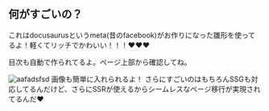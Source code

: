 ## 何がすごいの？
これはdocusaurusというmeta(昔のfacebook)がお作りになった雛形を使ってるよ！軽くてリッチでかわいい！！！♥♥♥

目次も自動で作られてるよ。ページ上部から確認してね。

![aafadsfsd](かのじょほしい.png "かわいい")
画像も簡単に入れられるよ！
さらにすごいのはもちろんSSGも対応してるんだけど、さらにSSRが使えるからシームレスなページ移行が実現されてるんだ♥